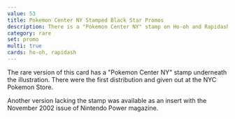 ```yaml
---
value: 53
title: Pokemon Center NY Stamped Black Star Promos
description: There is a "Pokemon Center NY" stamp on Ho-oh and Rapidash.
category: rare
set: promo
multi: true
cards: ho-oh, rapidash
---
```


The rare version of this card has a "Pokemon Center NY" stamp underneath the illustration.
There were the first distribution and given out at the NYC Pokemon Store.

Another version lacking the stamp was available as an insert with the November 2002 issue of Nintendo Power magazine.
